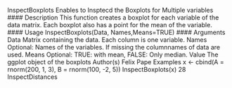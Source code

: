 InspectBoxplots Enables to Insptecd the Boxplots for Multiple variables
#### Description
This function creates a boxplot for each variable of the data matrix. Each boxplot also has a point
for the mean of the variable.
#### Usage
InspectBoxplots(Data, Names,Means=TRUE)
#### Arguments
Data Matrix containing the data. Each column is one variable.
Names Optional: Names of the variables. If missing the columnnames of data are used.
Means Optional: TRUE: with mean, FALSE: Only median.
Value
The ggplot object of the boxplots
Author(s)
Felix Pape
Examples
x <- cbind(A = rnorm(200, 1, 3), B = rnorm(100, -2, 5))
InspectBoxplots(x)
28 InspectDistances

